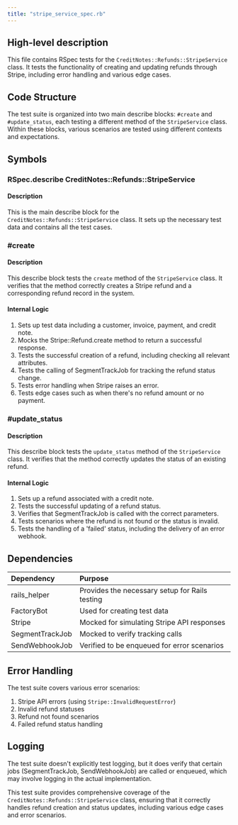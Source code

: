 ```yaml
---
title: "stripe_service_spec.rb"
---
```


## High-level description
This file contains RSpec tests for the `CreditNotes::Refunds::StripeService` class. It tests the functionality of creating and updating refunds through Stripe, including error handling and various edge cases.

## Code Structure
The test suite is organized into two main describe blocks: `#create` and `#update_status`, each testing a different method of the `StripeService` class. Within these blocks, various scenarios are tested using different contexts and expectations.

## Symbols

### RSpec.describe CreditNotes::Refunds::StripeService
#### Description
This is the main describe block for the `CreditNotes::Refunds::StripeService` class. It sets up the necessary test data and contains all the test cases.

### #create
#### Description
This describe block tests the `create` method of the `StripeService` class. It verifies that the method correctly creates a Stripe refund and a corresponding refund record in the system.

#### Internal Logic
1. Sets up test data including a customer, invoice, payment, and credit note.
2. Mocks the Stripe::Refund.create method to return a successful response.
3. Tests the successful creation of a refund, including checking all relevant attributes.
4. Tests the calling of SegmentTrackJob for tracking the refund status change.
5. Tests error handling when Stripe raises an error.
6. Tests edge cases such as when there's no refund amount or no payment.

### #update_status
#### Description
This describe block tests the `update_status` method of the `StripeService` class. It verifies that the method correctly updates the status of an existing refund.

#### Internal Logic
1. Sets up a refund associated with a credit note.
2. Tests the successful updating of a refund status.
3. Verifies that SegmentTrackJob is called with the correct parameters.
4. Tests scenarios where the refund is not found or the status is invalid.
5. Tests the handling of a 'failed' status, including the delivery of an error webhook.

## Dependencies
| Dependency | Purpose |
|:-----------|:--------|
| rails_helper | Provides the necessary setup for Rails testing |
| FactoryBot | Used for creating test data |
| Stripe | Mocked for simulating Stripe API responses |
| SegmentTrackJob | Mocked to verify tracking calls |
| SendWebhookJob | Verified to be enqueued for error scenarios |

## Error Handling
The test suite covers various error scenarios:
1. Stripe API errors (using `Stripe::InvalidRequestError`)
2. Invalid refund statuses
3. Refund not found scenarios
4. Failed refund status handling

## Logging
The test suite doesn't explicitly test logging, but it does verify that certain jobs (SegmentTrackJob, SendWebhookJob) are called or enqueued, which may involve logging in the actual implementation.

This test suite provides comprehensive coverage of the `CreditNotes::Refunds::StripeService` class, ensuring that it correctly handles refund creation and status updates, including various edge cases and error scenarios.